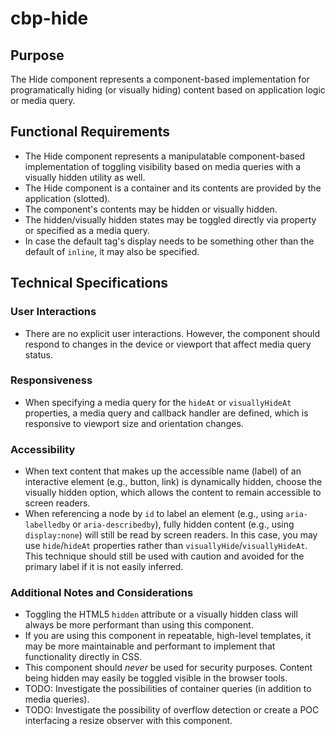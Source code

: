 
<Meta title="Components/Hide/Specifications" />

# cbp-hide

## Purpose

The Hide component represents a component-based implementation for programatically hiding (or visually hiding) content based on application logic or media query.

## Functional Requirements

* The Hide component represents a manipulatable component-based implementation of toggling visibility based on media queries with a visually hidden utility as well.
* The Hide component is a container and its contents are provided by the application (slotted).
* The component's contents may be hidden or visually hidden.
* The hidden/visually hidden states may be toggled directly via property or specified as a media query.
* In case the default tag's display needs to be something other than the default of `inline`, it may also be specified.

## Technical Specifications

### User Interactions

* There are no explicit user interactions. However, the component should respond to changes in the device or viewport that affect media query status.

### Responsiveness

* When specifying a media query for the `hideAt` or `visuallyHideAt` properties, a media query and callback handler are defined, which is responsive to viewport size and orientation changes.

### Accessibility

* When text content that makes up the accessible name (label) of an interactive element (e.g., button, link) is dynamically hidden, choose the visually hidden option, which allows the content to remain accessible to screen readers.
* When referencing a node by `id` to label an element (e.g., using `aria-labelledby` or `aria-describedby`), fully hidden content (e.g., using `display:none`) will still be read by screen readers. In this case, you may use `hide`/`hideAt` properties rather than `visuallyHide`/`visuallyHideAt`. This technique should still be used with caution and avoided for the primary label if it is not easily inferred.

### Additional Notes and Considerations

* Toggling the HTML5 `hidden` attribute or a visually hidden class will always be more performant than using this component.
* If you are using this component in repeatable, high-level templates, it may be more maintainable and performant to implement that functionality directly in CSS.
* This component should *never* be used for security purposes. Content being hidden may easily be toggled visible in the browser tools.
* TODO: Investigate the possibilities of container queries (in addition to media queries).
* TODO: Investigate the possibility of overflow detection or create a POC interfacing a resize observer with this component.
